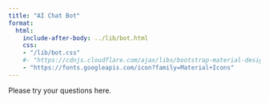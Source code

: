 ```yaml
---
title: "AI Chat Bot"
format:
  html:
    include-after-body: ../lib/bot.html
    css:
    - "/lib/bot.css"
    #- "https://cdnjs.cloudflare.com/ajax/libs/bootstrap-material-design/4.0.2/bootstrap-material-design.css"
    - "https://fonts.googleapis.com/icon?family=Material+Icons"
---
```


Please try your questions here.
